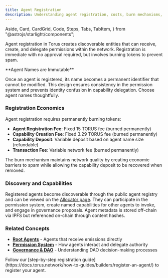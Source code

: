 ```yaml
---
title: Agent Registration
description: Understanding agent registration, costs, burn mechanisms, and the underlying concepts that power agent discovery.
---
```


  Aside,
  Card,
  CardGrid,
  Code,
  Steps,
  Tabs,
  TabItem,
} from "@astrojs/starlight/components";


Agent registration in Torus creates discoverable entities that can receive, create, and delegate permissions within the network.
Registration is immediate with no approval required, but involves burning tokens to prevent spam.

<Aside type="caution">
**Agent Names are Immutable**

Once an agent is registered, its name becomes a permanent identifier that cannot be modified.
This design ensures consistency in the permission system and prevents identity confusion in capability delegation.
 Choose agent names thoughtfully.
</Aside>

### Registration Economics

Agent registration requires permanently burning tokens:

- **Agent Registration Fee**: Fixed 15 TORUS fee (burned permanently)
- **Capability Creation Fee**: Fixed 3.29 TORUS fee (burned permanently)  
- **Capability Deposit**: Variable deposit based on agent name size (refundable)
- **Transaction Fee**: Variable network fee (burned permanently)

The burn mechanism maintains network quality by creating economic barriers to spam while allowing the capability deposit to be recovered when removed.

### Discovery and Capabilities

Registered agents become discoverable through the public agent registry and can be viewed on the [Allocator page](https://allocator.torus.network/).
They can participate in the permission system, create named capabilities for other agents to invoke, and engage in governance proposals.
Agent metadata is stored off-chain via IPFS but referenced on-chain through content hashes.

### Related Concepts

- **[Root Agents](https://docs.torus.network/explanations/root-agents/root-agents/)** - Agents that receive emissions directly
- **[Permission System](https://docs.torus.network/v05/permissions/)** - How agents interact and delegate authority
- **[Governance & DAO](https://docs.torus.network/explanations/v05/governance-dao/)** - Understanding DAO decision-making processes

<Aside type="tip" title="Ready to Register?">
  Follow our [step-by-step registration guide](https://docs.torus.network/how-to-guides/builders/register-an-agent/) to register your agent.
</Aside>
